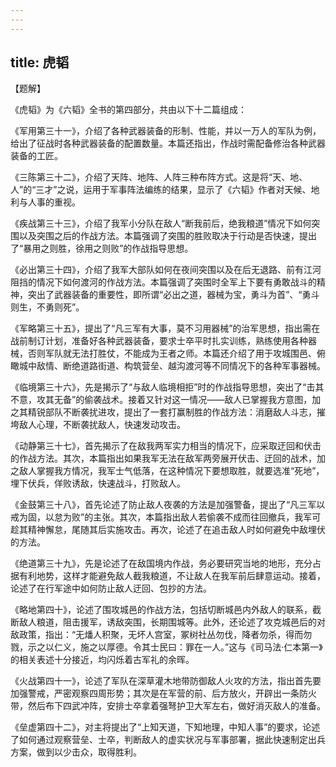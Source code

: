 ```yaml
---
---
---
```

title: 虎韬
---




【题解】

《虎韬》为《六韬》全书的第四部分，共由以下十二篇组成：

《军用第三十一》，介绍了各种武器装备的形制、性能，并以一万人的军队为例，给出了征战时各种武器装备的配置数量。本篇还指出，作战时需配备修治各种武器装备的工匠。

《三陈第三十二》，介绍了天阵、地阵、人阵三种布阵方式。这是将“天、地、人”的“三才”之说，运用于军事阵法编练的结果，显示了《六韬》作者对天候、地利与人事的重视。

《疾战第三十三》，介绍了我军小分队在敌人“断我前后，绝我粮道”情况下如何突围以及突围之后的作战方法。本篇强调了突围的胜败取决于行动是否快速，提出了“暴用之则胜，徐用之则败”的作战指导思想。

《必出第三十四》，介绍了我军大部队如何在夜间突围以及在后无退路、前有江河阻挡的情况下如何渡河的作战方法。本篇强调了突围时全军上下要有勇敢战斗的精神，突出了武器装备的重要性，即所谓“必出之道，器械为宝，勇斗为首”、“勇斗则生，不勇则死”。

《军略第三十五》，提出了“凡三军有大事，莫不习用器械”的治军思想，指出需在战前制订计划，准备好各种武器装备，要求士卒平时扎实训练，熟练使用各种器械，否则军队就无法打胜仗，不能成为王者之师。本篇还介绍了用于攻城围邑、俯瞰城中敌情、断绝道路街道、构筑营垒、越沟渡河等不同情况下的各种军事器械。

《临境第三十六》，先是揭示了“与敌人临境相拒”时的作战指导思想，突出了“击其不意，攻其无备”的偷袭战术。接着又针对这一情况——敌人已掌握我方意图，加之其精锐部队不断袭扰进攻，提出了一套打赢制胜的作战方法：消磨敌人斗志，摧垮敌人心理，不断袭扰敌人，快速发动攻击。

《动静第三十七》，首先揭示了在敌我两军实力相当的情况下，应采取迂回和伏击的作战方法。其次，本篇指出如果我军无法在敌军两旁展开伏击、迂回的战术，加之敌人掌握我方情况，我军士气低落，在这种情况下要想取胜，就要选准“死地”，埋下伏兵，佯败诱敌，快速战斗，打败敌人。

《金鼓第三十八》，首先论述了防止敌人夜袭的方法是加强警备，提出了“凡三军以戒为固，以怠为败”的主张。其次，本篇指出敌人若偷袭不成而往回撤兵，我军可趁其精神懈怠，尾随其后实施攻击。再次，论述了在追击敌人时如何避免中敌埋伏的方法。

《绝道第三十九》，先是论述了在敌国境内作战，务必要研究当地的地形，充分占据有利地势，这样才能避免敌人截我粮道，不让敌人在我军前后肆意运动。接着，论述了在行军途中如何防止敌人迂回、包抄的方法。

《略地第四十》，论述了围攻城邑的作战方法，包括切断城邑内外敌人的联系，截断敌人粮道，阻击援军，诱敌突围，长期围城等。此外，还论述了攻克城邑后的对敌政策，指出：“无燔人积聚，无坏人宫室，冢树社丛勿伐，降者勿杀，得而勿戮，示之以仁义，施之以厚德。令其士民曰：罪在一人。”这与《司马法·仁本第一》的相关表述十分接近，均闪烁着古军礼的余晖。

《火战第四十一》，论述了军队在深草灌木地带防御敌人火攻的方法，指出首先要加强警戒，严密观察四周形势；其次是在军营的前、后方放火，开辟出一条防火带，然后布下四武冲阵，安排士卒拿着强弩护卫大军左右，做好消灭敌人的准备。

《垒虚第四十二》，对主将提出了“上知天道，下知地理，中知人事”的要求，论述了如何通过观察营垒、士卒，判断敌人的虚实状况与军事部署，据此快速制定出兵方案，做到以少击众，取得胜利。